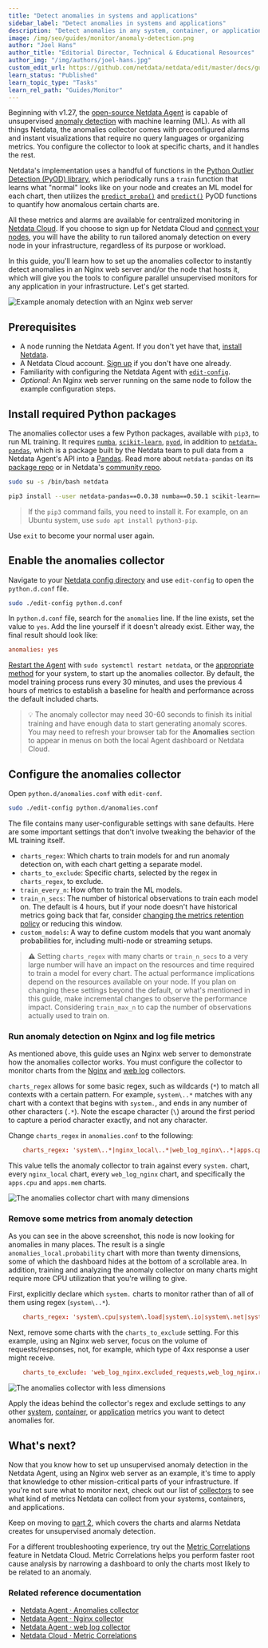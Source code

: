 ```yaml
---
title: "Detect anomalies in systems and applications"
sidebar_label: "Detect anomalies in systems and applications"
description: "Detect anomalies in any system, container, or application in your infrastructure with machine learning and the open-source Netdata Agent."
image: /img/seo/guides/monitor/anomaly-detection.png
author: "Joel Hans"
author_title: "Editorial Director, Technical & Educational Resources"
author_img: "/img/authors/joel-hans.jpg"
custom_edit_url: https://github.com/netdata/netdata/edit/master/docs/guides/monitor/anomaly-detection-python.md
learn_status: "Published"
learn_topic_type: "Tasks"
learn_rel_path: "Guides/Monitor"
---
```



Beginning with v1.27, the [open-source Netdata Agent](https://github.com/netdata/netdata) is capable of unsupervised
[anomaly detection](https://en.wikipedia.org/wiki/Anomaly_detection) with machine learning (ML). As with all things
Netdata, the anomalies collector comes with preconfigured alarms and instant visualizations that require no query
languages or organizing metrics. You configure the collector to look at specific charts, and it handles the rest.

Netdata's implementation uses a handful of functions in the [Python Outlier Detection (PyOD)
library](https://github.com/yzhao062/pyod/tree/master), which periodically runs a `train` function that learns what
"normal" looks like on your node and creates an ML model for each chart, then utilizes the
[`predict_proba()`](https://pyod.readthedocs.io/en/latest/api_cc.html#pyod.models.base.BaseDetector.predict_proba) and
[`predict()`](https://pyod.readthedocs.io/en/latest/api_cc.html#pyod.models.base.BaseDetector.predict) PyOD functions to
quantify how anomalous certain charts are.

All these metrics and alarms are available for centralized monitoring in [Netdata Cloud](https://app.netdata.cloud). If
you choose to sign up for Netdata Cloud and [connect your nodes](/docs/nightly/setup/connect-agent-to-cloud), you will have the ability to run
tailored anomaly detection on every node in your infrastructure, regardless of its purpose or workload.

In this guide, you'll learn how to set up the anomalies collector to instantly detect anomalies in an Nginx web server
and/or the node that hosts it, which will give you the tools to configure parallel unsupervised monitors for any
application in your infrastructure. Let's get started.

![Example anomaly detection with an Nginx web
server](https://user-images.githubusercontent.com/1153921/103586700-da5b0a00-4ea2-11eb-944e-46edd3f83e3a.png)

## Prerequisites

- A node running the Netdata Agent. If you don't yet have that, [install Netdata](/docs/nightly/getting-started/install-netdata).
- A Netdata Cloud account. [Sign up](https://app.netdata.cloud) if you don't have one already.
- Familiarity with configuring the Netdata Agent with [`edit-config`](/docs/nightly/setup/setup).
- _Optional_: An Nginx web server running on the same node to follow the example configuration steps.

## Install required Python packages

The anomalies collector uses a few Python packages, available with `pip3`, to run ML training. It requires
[`numba`](http://numba.pydata.org/), [`scikit-learn`](https://scikit-learn.org/stable/),
[`pyod`](https://pyod.readthedocs.io/en/latest/), in addition to
[`netdata-pandas`](https://github.com/netdata/netdata-pandas), which is a package built by the Netdata team to pull data
from a Netdata Agent's API into a [Pandas](https://pandas.pydata.org/). Read more about `netdata-pandas` on its [package
repo](https://github.com/netdata/netdata-pandas) or in Netdata's [community
repo](https://github.com/netdata/community/tree/main/netdata-agent-api/netdata-pandas).

```bash
sudo su -s /bin/bash netdata

pip3 install --user netdata-pandas==0.0.38 numba==0.50.1 scikit-learn==0.23.2 pyod==0.8.3
```

> If the `pip3` command fails, you need to install it. For example, on an Ubuntu system, use `sudo apt install
> python3-pip`.

Use `exit` to become your normal user again.

## Enable the anomalies collector

Navigate to your [Netdata config directory](/docs/nightly/setup/setup#the-netdata-config-directory) and use `edit-config`
to open the `python.d.conf` file.

```bash
sudo ./edit-config python.d.conf
```

In `python.d.conf` file, search for the `anomalies` line. If the line exists, set the value to `yes`. Add the line
yourself if it doesn't already exist. Either way, the final result should look like:

```conf
anomalies: yes
```

[Restart the Agent](/docs/nightly/operations/start-stop-or-restart-the-netdata-agent) with `sudo systemctl restart netdata`, or the [appropriate
method](https://github.com/netdata/netdata/blob/master/docs/configure/start-stop-restart.md) for your system, to start up the anomalies collector. By default, the
model training process runs every 30 minutes, and uses the previous 4 hours of metrics to establish a baseline for
health and performance across the default included charts.

> 💡 The anomaly collector may need 30-60 seconds to finish its initial training and have enough data to start
> generating anomaly scores. You may need to refresh your browser tab for the **Anomalies** section to appear in menus
> on both the local Agent dashboard or Netdata Cloud.

## Configure the anomalies collector

Open `python.d/anomalies.conf` with `edit-conf`.

```bash
sudo ./edit-config python.d/anomalies.conf
```

The file contains many user-configurable settings with sane defaults. Here are some important settings that don't
involve tweaking the behavior of the ML training itself.

- `charts_regex`: Which charts to train models for and run anomaly detection on, with each chart getting a separate
  model.
- `charts_to_exclude`: Specific charts, selected by the regex in `charts_regex`, to exclude.
- `train_every_n`: How often to train the ML models.
- `train_n_secs`: The number of historical observations to train each model on. The default is 4 hours, but if your node
  doesn't have historical metrics going back that far, consider [changing the metrics retention
  policy](https://github.com/netdata/netdata/blob/master/docs/store/change-metrics-storage.md) or reducing this window.
- `custom_models`: A way to define custom models that you want anomaly probabilities for, including multi-node or
  streaming setups.

> ⚠️ Setting `charts_regex` with many charts or `train_n_secs` to a very large number will have an impact on the
> resources and time required to train a model for every chart. The actual performance implications depend on the
> resources available on your node. If you plan on changing these settings beyond the default, or what's mentioned in
> this guide, make incremental changes to observe the performance impact. Considering `train_max_n` to cap the number of
> observations actually used to train on.

### Run anomaly detection on Nginx and log file metrics

As mentioned above, this guide uses an Nginx web server to demonstrate how the anomalies collector works. You must
configure the collector to monitor charts from the
[Nginx](/docs/nightly/integrations/monitor/webapps/nginx) and [web
log](https://github.com/netdata/go.d.plugin/blob/master/modules/weblog/README.md) collectors.

`charts_regex` allows for some basic regex, such as wildcards (`*`) to match all contexts with a certain pattern. For
example, `system\..*` matches with any chart with a context that begins with `system.`, and ends in any number of other
characters (`.*`). Note the escape character (`\`) around the first period to capture a period character exactly, and
not any character.

Change `charts_regex` in `anomalies.conf` to the following:

```conf
    charts_regex: 'system\..*|nginx_local\..*|web_log_nginx\..*|apps.cpu|apps.mem'
```

This value tells the anomaly collector to train against every `system.` chart, every `nginx_local` chart, every
`web_log_nginx` chart, and specifically the `apps.cpu` and `apps.mem` charts.

![The anomalies collector chart with many
dimensions](https://user-images.githubusercontent.com/1153921/102813877-db5e4880-4386-11eb-8040-d7a1d7a476bb.png)

### Remove some metrics from anomaly detection

As you can see in the above screenshot, this node is now looking for anomalies in many places. The result is a single
`anomalies_local.probability` chart with more than twenty dimensions, some of which the dashboard hides at the bottom of
a scrollable area. In addition, training and analyzing the anomaly collector on many charts might require more CPU
utilization that you're willing to give.

First, explicitly declare which `system.` charts to monitor rather than of all of them using regex (`system\..*`).

```conf
    charts_regex: 'system\.cpu|system\.load|system\.io|system\.net|system\.ram|nginx_local\..*|web_log_nginx\..*|apps.cpu|apps.mem'
```

Next, remove some charts with the `charts_to_exclude` setting. For this example, using an Nginx web server, focus on the
volume of requests/responses, not, for example, which type of 4xx response a user might receive.

```conf
    charts_to_exclude: 'web_log_nginx.excluded_requests,web_log_nginx.responses_by_status_code_class,web_log_nginx.status_code_class_2xx_responses,web_log_nginx.status_code_class_4xx_responses,web_log_nginx.current_poll_uniq_clients,web_log_nginx.requests_by_http_method,web_log_nginx.requests_by_http_version,web_log_nginx.requests_by_ip_proto'
```

![The anomalies collector with less
dimensions](https://user-images.githubusercontent.com/1153921/102820642-d69f9180-4392-11eb-91c5-d3d166d40105.png)

Apply the ideas behind the collector's regex and exclude settings to any other
[system](/docs/nightly/concepts/system-metrics), [container](/docs/nightly/concepts/container-metrics), or
[application](/docs/nightly/concepts/application-metrics) metrics you want to detect anomalies for.

## What's next?

Now that you know how to set up unsupervised anomaly detection in the Netdata Agent, using an Nginx web server as an
example, it's time to apply that knowledge to other mission-critical parts of your infrastructure. If you're not sure
what to monitor next, check out our list of [collectors](/docs/nightly/integrations/monitor/monitor) to see what kind of metrics Netdata
can collect from your systems, containers, and applications.

Keep on moving to [part 2](/docs/nightly/guides/monitor/monitor-and-visualize-anomalies-with-netdata-part-2), which covers the charts and alarms
Netdata creates for unsupervised anomaly detection.

For a different troubleshooting experience, try out the [Metric
Correlations](https://github.com/netdata/netdata/blob/master/docs/cloud/insights/metric-correlations.md) feature in Netdata Cloud. Metric
Correlations helps you perform faster root cause analysis by narrowing a dashboard to only the charts most likely to be
related to an anomaly.

### Related reference documentation

- [Netdata Agent · Anomalies collector](/docs/nightly/integrations/monitor/anything/anomalies)
- [Netdata Agent · Nginx collector](/docs/nightly/integrations/monitor/webapps/nginx)
- [Netdata Agent · web log collector](/docs/nightly/integrations/monitor/quantify-logs-to-metrics/web-server-logs-apache-nginx-microsoft-iis)
- [Netdata Cloud · Metric Correlations](/docs/nightly/operations/metric-correlations)
